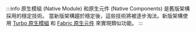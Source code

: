 :::info
原生模組 (Native Module) 和原生元件 (Native Components) 是舊版架構採用的穩定技術。
當新版架構趨於穩定後，這些技術將被逐步淘汰。新版架構使用 [Turbo 原生模組](https://github.com/reactwg/react-native-new-architecture/blob/main/docs/turbo-modules.md) 和 [Fabric 原生元件](https://github.com/reactwg/react-native-new-architecture/blob/main/docs/fabric-native-components.md) 來實現類似功能。
:::